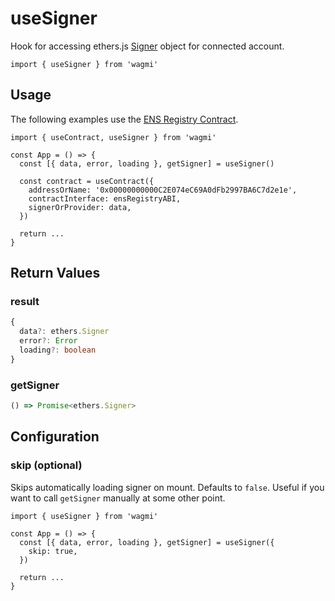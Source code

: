 # useSigner

Hook for accessing ethers.js [Signer](https://docs.ethers.io/v5/api/signer) object for connected account.

```tsx
import { useSigner } from 'wagmi'
```

## Usage

The following examples use the [ENS Registry Contract](https://etherscan.io/address/0x00000000000C2E074eC69A0dFb2997BA6C7d2e1e#code).

```tsx
import { useContract, useSigner } from 'wagmi'

const App = () => {
  const [{ data, error, loading }, getSigner] = useSigner()

  const contract = useContract({
    addressOrName: '0x00000000000C2E074eC69A0dFb2997BA6C7d2e1e',
    contractInterface: ensRegistryABI,
    signerOrProvider: data,
  })

  return ...
}
```

## Return Values

### result

```ts
{
  data?: ethers.Signer
  error?: Error
  loading?: boolean
}
```

### getSigner

```ts
() => Promise<ethers.Signer>
```

## Configuration

### skip (optional)

Skips automatically loading signer on mount. Defaults to `false`. Useful if you want to call `getSigner` manually at some other point.

```tsx highlight='5'
import { useSigner } from 'wagmi'

const App = () => {
  const [{ data, error, loading }, getSigner] = useSigner({
    skip: true,
  })

  return ...
}
```
